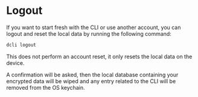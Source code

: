 
# Logout

If you want to start fresh with the CLI or use another account, you can logout and reset the local data by running the following command:

```sh copy
dcli logout
```

<Callout type="info" emoji="ℹ️">
    This does not perform an account reset, it only resets the local data on the device.
</Callout>

A confirmation will be asked, then the local database containing your encrypted data will be wiped and any entry related to the CLI will be removed from the OS keychain.
